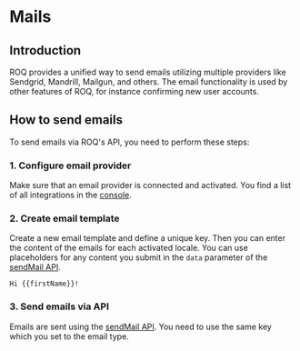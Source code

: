 
# Mails

## Introduction

ROQ provides a unified way to send emails utilizing multiple providers like Sendgrid, Mandrill, Mailgun, and
others. The email functionality is used by other features of ROQ, for instance confirming new user accounts.

## How to send emails

To send emails via ROQ's API, you need to perform these steps:

### 1. Configure email provider

Make sure that an email provider is connected and activated. You find a list of all integrations in the [console](https://console.roq.tech/).

### 2. Create email template

Create a new email template and define a unique key. Then you can enter the content of the emails for each activated locale. You can use placeholders for
any content you submit in the `data` parameter of the [sendMail API](/api-doc/mails-api#sendmail).

```text
Hi {{firstName}}!
```

### 3. Send emails via API 

Emails are sent using the [sendMail API](/api-doc/mails-api#sendmail). You need to use the same key which you set to 
the email type.